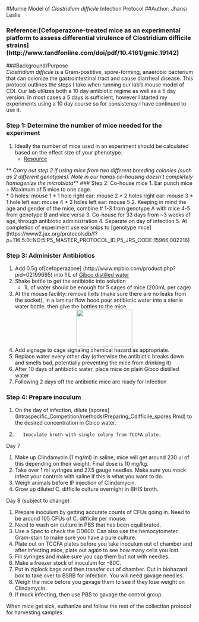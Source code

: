#Murine Model of *Clostridium difficile* Infection Protocol
##Author: Jhansi Leslie 

### Reference:[Cefoperazone-treated mice as an experimental platform to assess differential virulence of Clostridium difficile strains] (http://www.tandfonline.com/doi/pdf/10.4161/gmic.19142) 

###Background/Purpose  
 *Clostridium difficile* is a Gram-postitive, spore-forming,  anaerobic bacterium that can colonize the gastrointestinal tract and cause diarrheal disease. 
This protocol outlines the steps I take when running  our lab's mouse model of CDI. 
Our lab utilizes both a 10 day antibiotic regime as well as a 5 day version. 
In most cases a 5 days is sufficient, however I started my experiments using a 10 day course so for consistency I have continued to use it. 

### Step 1: Determine the number of mice needed for the experiment 
1. Ideally the number of mice used in an experiment should be calculated based on the effect size of your phenotype. 
	+ [Resource](http://www.ncbi.nlm.nih.gov/pmc/articles/PMC3826013/)

** _Carry out step 2 if using mice from two different breeding colonies (such as 2 different genotypes).  Note in our hands co-housing doesn't completely homogenize the microbiota_** 
### Step 2: Co-house mice 
1. Ear punch mice 
	+   Maximum of 5 mice to one cage.		
	*	0 holes: mouse 1
	*	1 hole right ear: mouse 2
	*	2 holes right ear: mouse 3
	*	1 hole left ear: mouse 4
	*	2 holes left ear: mouse 5
2. Keeping in mind the age and gender of the mice, combine # 1-3 from genotype A with mice 4-5 from genotype B  and vice versa 
3. Co-house for 33 days from ~3 weeks of age, through antibiotic administration 
4. Separate on day of infection
5. At completion of experiment use ear snips to [genotype  mice] (https://www2.jax.org/protocolsdb/f?p=116:5:0::NO:5:P5_MASTER_PROTOCOL_ID,P5_JRS_CODE:15966,002216)


### Step 3: Administer Antibiotics 
1. Add 0.5g of[cefoperazone] (http://www.mpbio.com/product.php?pid=02199695) into 1 L of [Gibco distilled water](https://www.thermofisher.com/order/catalog/product/15230001)
2. Shake bottle to get the antibiotic into solution
	+ 1L of water should be enough for 5 cages of mice (200mL per cage)
3. At the mouse facility: remove lixits (make sure there are no leaks from the socket), in a laminar flow hood pour antibiotic water into a sterile water bottle, then give the bottles to the mice
<div style="text-align:center"><img src ="https://raw.githubusercontent.com/jlleslie/Intraspecific_Competition/master/images/lixit.jpg?token=AJ8Ftn-dm0NMB6te8PYtPT8Ouo4gVo8sks5Xm416wA%3D%3D" width="150" height="100" /></div> 
4. Add signage to cage signaling chemical hazard as appropriate.  
5. Replace water every other day (otherwise the antibiotic breaks down and smells bad, potentially preventing the mice from drinking it) 
6. After 10 days of antibiotic water, place mice on plain Gibco distilled water
7. Following 2 days off the antibiotic mice are ready for infection 

### Step 4: Prepare inoculum
1. On the day of infection, dilute [spores] (Intraspecific_Competition/methods/Preparing_Cdifficile_spores.Rmd) to the desired concentration in Gbico water.  



1.	      Inoculate broth with single colony from TCCFA plate.

Day 7

1.	Make up Clindamycin (1 mg/ml) in saline, mice will get around 230 ul of this depending on their weight. Final dose is 10 mg/kg. 
2.	Take over 1 ml syringes and 27.5 gauge needles.  Make sure you mock infect your controls with saline if this is what you want to do. 
3.	Weigh animals before IP injection of Clindamycin.
4.	Grow up diluted C. difficile culture overnight in BHIS broth. 

Day 8 (subject to change)

1.	Prepare inoculum by getting accurate counts of CFUs going in. Need to be around 105 CFUs of C. difficile per mouse.  
2.	Need to wash o/n culture in PBS that has been equilibrated. 
3.	Use a Spec to check the OD600.  Can also use the hemocytometer. Gram-stain to make sure you have a pure culture.
4.	Plate out on TCCFA plates before you take inoculum out of chamber and after infecting mice, plate out again to see how many cells you lost.
5.	Fill syringes and make sure you cap them but not with needles. 
6.	Make a freezer stock of inoculum for –80C.
7.	Put in ziplock bags and then transfer out of chamber. Out in biohazard box to take over to BSRB for infection. You will need gavage needles.
8.	Weigh the mice before you gavage them to see if they lose weight on Clindamycin.
9.	If mock infecting, then use PBS to gavage the control group.


When mice get sick, euthanize and follow the rest of the collection protocol for harvesting samples. 

